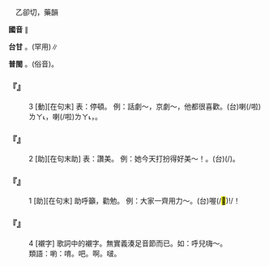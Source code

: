 
=={{ruby|喲|·ㄧㄛ}}==

　乙卻切，藥韻

'''國音''' {{ruby|·|ㄧㄛ}}∥

'''台甘''' {{ruby|(文)|ㄧㆦㆶ}}。{{ruby|(語)|ㄧㄜㆷ}}(罕用)∥

'''普閩''' {{ruby|·|ㄧㆦㆶ}}。(俗音){{ruby|·|ㄧㄛ}}。

    

==='''『{{ruby|喲|·ㄧㄛ}}』'''===
:3  [動][在句末] 表：停頓。 例：話劇～，京劇～，他都很喜歡。(台){{ruby|話|ㄨㆤ˫}}{{ruby|劇|ㄍㄧㆦㆶ ͘}}喇(/啦)<rt>ㄌㄚ˪</rt>，{{ruby|正|ㄐㄧㆩ˪}}{{ruby|音|ㄧㆬ}}喇(/啦)<rt>ㄌㄚ˪</rt>，{{ruby|伊|ㄧ}}{{ruby|攏|ㄌㆲˋ}}{{ruby|真|ㄐㄧㄣ˫}}{{ruby|愛|ㄞ˪}}{{ruby|看|ㄎㄨㆩ˪}}{{ruby|愛|ㄞ˪}}{{ruby|聽|ㄊㄧㆩ}}。
    

==='''『{{ruby|喲|·ㄧㄛ}}』'''===
:2  [助][在句末助] 表：讚美。 例：她今天打扮得好美～！。(台){{ruby|伊|ㄧ}}{{ruby|今|ㄍㄧㄣ}}{{ruby|仔|ㄚ}}{{ruby|日|ㆢㄧㆵ ͘/ㄌㄧㆵ ͘}}{{ruby|裝|ㄗㆭ}}{{ruby|<mark>&#xffa42;</mark>|ㄍㄚㆷ}}{{ruby|足|ㄐㄧㆦㆶ}}{{ruby|<mark>&#xffad0;</mark>|ㄙㄨㄧˋ}}{{ruby|丌|ㆤ}}{{ruby|<mark>&#xffbfd;</mark>|ㆦㆷ}}(/{{ruby|喔|·ㆦㆶ}}{{ruby|/|·ㆦ}})。
    

==='''『{{ruby|喲|·ㄧㄛ}}』'''===
:1  [助][在句末] 助呼籲，勸勉。 例：大家一齊用力～。(台){{ruby|大|ㄉㄞ˫}}{{ruby|家|ㄍㆤ}}{{ruby|號|ㄏㄜ˫}}{{ruby|齊|ㄗㄨㆤˊ/ㄗㆤˊ}}{{ruby|出|ㄘㄨㆵ}}{{ruby|力|ㄌㄚㆵ ͘}}喔(/<mark>&#xffbfd;</mark>){{ruby|·|ㆦ}}!{{ruby|大|ㄉㄞ˫}}{{ruby|家|ㄍㆤ}}{{ruby|來|ㄌㄞˊ}}{{ruby|扑|ㄆㄚㆷ}}{{ruby|拼|ㄅㄧㆩ˪}}{{ruby|做|ㄗㄨㆤ˪/ㄗㄜ˪}}{{ruby|伙|ㄏㄨㆤˋ/ㄏㆤˋ/ㄏㄜˋ}}{{ruby|出|ㄘㄨㆵ}}{{ruby|力|ㄌㄚㆵ ͘}}{{ruby|喔|·ㆦ}}/{{ruby|咧|ㄌㆤ˪}}{{ruby|阿|ㄚ˪}}！
    

==='''『{{ruby|喲|·ㄧㄛ}}』'''===
:4  [襯字] 歌詞中的襯字。無實義湊足音節而已。如：呼兒嗨～。
:類語：喲：唷。吧。啊。啵。
:
    
